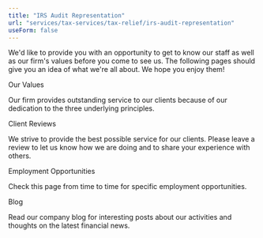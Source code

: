 ```yaml
---
title: "IRS Audit Representation"
url: "services/tax-services/tax-relief/irs-audit-representation"
useForm: false
---
```


We'd like to provide you with an opportunity to get to know our staff as well as our firm's values before you come to see us. The following pages should give you an idea of what we're all about. We hope you enjoy them!

<a>Our Values</a>

Our firm provides outstanding service to our clients because of our dedication to the three underlying principles.

Client Reviews

We strive to provide the best possible service for our clients. Please leave a review to let us know how we are doing and to share your experience with others.

Employment Opportunities

Check this page from time to time for specific employment opportunities.

Blog

Read our company blog for interesting posts about our activities and thoughts on the latest financial news.